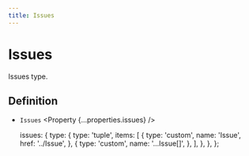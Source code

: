 ```yaml
---
title: Issues
---
```



# Issues

Issues type.

## Definition

- `Issues` <Property {...properties.issues} />

  issues: {
    type: {
      type: 'tuple',
      items: [
        {
          type: 'custom',
          name: 'Issue',
          href: '../Issue',
        },
        {
          type: 'custom',
          name: '...Issue[]',
        },
      ],
    },
  },
};

